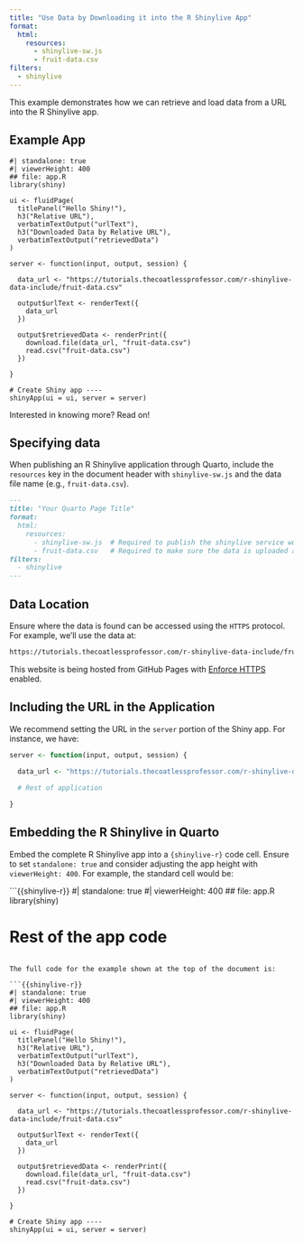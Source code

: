```yaml
---
title: "Use Data by Downloading it into the R Shinylive App"
format:
  html:
    resources: 
      - shinylive-sw.js
      - fruit-data.csv
filters:
  - shinylive
---
```


This example demonstrates how we can retrieve and load data from a URL into the R Shinylive app.

## Example App

```shinylive-r
#| standalone: true
#| viewerHeight: 400
## file: app.R
library(shiny)

ui <- fluidPage(
  titlePanel("Hello Shiny!"),
  h3("Relative URL"),
  verbatimTextOutput("urlText"),
  h3("Downloaded Data by Relative URL"),
  verbatimTextOutput("retrievedData")
)

server <- function(input, output, session) {
  
  data_url <- "https://tutorials.thecoatlessprofessor.com/r-shinylive-data-include/fruit-data.csv"
  
  output$urlText <- renderText({
    data_url
  })
  
  output$retrievedData <- renderPrint({
    download.file(data_url, "fruit-data.csv")
    read.csv("fruit-data.csv")
  })
  
}

# Create Shiny app ----
shinyApp(ui = ui, server = server)
```

Interested in knowing more? Read on!

## Specifying data

When publishing an R Shinylive application through Quarto, include the `resources` key in the document header with `shinylive-sw.js` and the data file name (e.g., `fruit-data.csv`).

```md
---
title: "Your Quarto Page Title"
format:
  html:
    resources: 
      - shinylive-sw.js  # Required to publish the shinylive service worker
      - fruit-data.csv   # Required to make sure the data is uploaded alongside the application
filters:
  - shinylive
---
```

## Data Location

Ensure where the data is found can be accessed using the `HTTPS` protocol. For example, we'll use the data at:

```default
https://tutorials.thecoatlessprofessor.com/r-shinylive-data-include/fruit-data.csv
```

:::callout-note
This website is being hosted from GitHub Pages with [Enforce HTTPS](https://docs.github.com/en/pages/getting-started-with-github-pages/securing-your-github-pages-site-with-https#enforcing-https-for-your-github-pages-site) enabled. 
:::

## Including the URL in the Application

We recommend setting the URL in the `server` portion of the Shiny app. For instance, we have: 

```r
server <- function(input, output, session) {
  
  data_url <- "https://tutorials.thecoatlessprofessor.com/r-shinylive-data-include/fruit-data.csv"

  # Rest of application

}
```

## Embedding the R Shinylive in Quarto 

Embed the complete R Shinylive app into a `{shinylive-r}` code cell. Ensure to set `standalone: true` and consider adjusting the app height with `viewerHeight: 400`. For example, the standard cell would be:

```{{shinylive-r}}
#| standalone: true
#| viewerHeight: 400
## file: app.R
library(shiny)

# Rest of the app code
```

The full code for the example shown at the top of the document is: 

```{{shinylive-r}}
#| standalone: true
#| viewerHeight: 400
## file: app.R
library(shiny)

ui <- fluidPage(
  titlePanel("Hello Shiny!"),
  h3("Relative URL"),
  verbatimTextOutput("urlText"),
  h3("Downloaded Data by Relative URL"),
  verbatimTextOutput("retrievedData")
)

server <- function(input, output, session) {
  
  data_url <- "https://tutorials.thecoatlessprofessor.com/r-shinylive-data-include/fruit-data.csv"
  
  output$urlText <- renderText({
    data_url
  })
  
  output$retrievedData <- renderPrint({
    download.file(data_url, "fruit-data.csv")
    read.csv("fruit-data.csv")
  })
  
}

# Create Shiny app ----
shinyApp(ui = ui, server = server)
```
